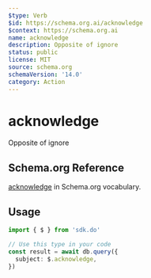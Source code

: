 ```yaml
---
$type: Verb
$id: https://schema.org.ai/acknowledge
$context: https://schema.org.ai
name: acknowledge
description: Opposite of ignore
status: public
license: MIT
source: schema.org
schemaVersion: '14.0'
category: Action
---
```


# acknowledge

Opposite of ignore

## Schema.org Reference

[acknowledge](https://schema.org/IgnoreAction) in Schema.org vocabulary.

## Usage

```typescript
import { $ } from 'sdk.do'

// Use this type in your code
const result = await db.query({
  subject: $.acknowledge,
})
```

